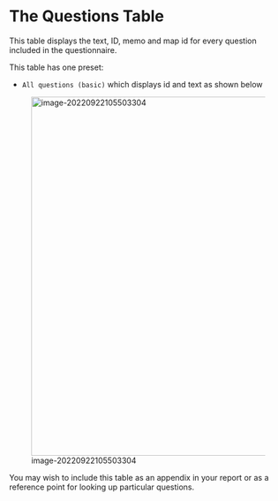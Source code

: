 # The Questions Table{#xthe-questions-table}

This table displays the text, ID, memo and map id for every question included in the questionnaire. 

This table has one preset:

- `All questions (basic)` which displays id and text as shown below

![image-20220922105503304](_assets/image-20220922105503304.png){width=650}

You may wish to include this table as an appendix in your report or as a reference point for looking up particular questions.
